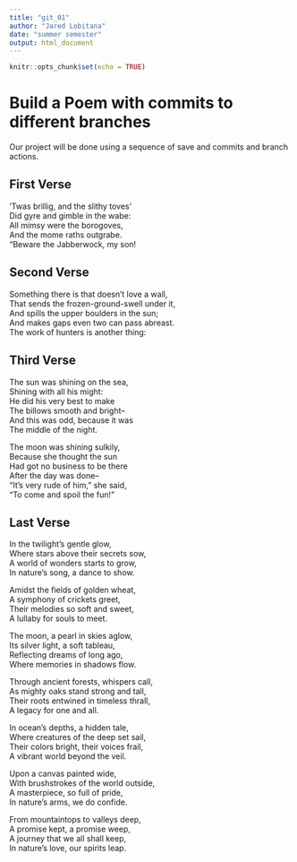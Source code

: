 ```yaml
---
title: "git_01"
author: "Jared Lobitana"
date: "summer semester"
output: html_document
---
```


```r
knitr::opts_chunk$set(echo = TRUE)
```
# Build a Poem with commits to different branches
Our project will be done using a sequence of save and commits and branch actions.
<!-- Do not modify or change any text in "!--" bracketed areas such as this --- these are instructions to
you, if you change any of this the git program will notice it and compromise your git merging strategy !-->

## First Verse 
<!--Put the first five lines of a poem by Lewis Carrol in this section!-->
’Twas brillig, and the slithy toves'    
      Did gyre and gimble in the wabe:    
All mimsy were the borogoves,   
      And the mome raths outgrabe.    
“Beware the Jabberwock, my son!   

## Second Verse
<!--Put the first five lines of a poem by Robert Frost here!-->
Something there is that doesn’t love a wall,    
That sends the frozen-ground-swell under it,    
And spills the upper boulders in the sun;   
And makes gaps even two can pass abreast.   
The work of hunters is another thing:   

## Third Verse
<!--Put the first two verses of The Walrus and the Carpenter here!-->
The sun was shining on the sea,   
Shining with all his might:   
He did his very best to make    
The billows smooth and bright--   
And this was odd, because it was    
The middle of the night.    

The moon was shining sulkily,   
Because she thought the sun   
Had got no business to be there   
After the day was done--    
"It's very rude of him," she said,    
"To come and spoil the fun!"    

## Last Verse
<!--Put a short poem you created using chatGPT of 20 to 30 lines,here!-->
In the twilight's gentle glow,    
Where stars above their secrets sow,    
A world of wonders starts to grow,    
In nature's song, a dance to show.    

Amidst the fields of golden wheat,    
A symphony of crickets greet,   
Their melodies so soft and sweet,   
A lullaby for souls to meet.    

The moon, a pearl in skies aglow,   
Its silver light, a soft tableau,   
Reflecting dreams of long ago,    
Where memories in shadows flow.   

Through ancient forests, whispers call,   
As mighty oaks stand strong and tall,   
Their roots entwined in timeless thrall,    
A legacy for one and all.   

In ocean's depths, a hidden tale,   
Where creatures of the deep set sail,   
Their colors bright, their voices frail,    
A vibrant world beyond the veil.    

Upon a canvas painted wide,   
With brushstrokes of the world outside,   
A masterpiece, so full of pride,    
In nature's arms, we do confide.    

From mountaintops to valleys deep,    
A promise kept, a promise weep,   
A journey that we all shall keep,   
In nature's love, our spirits leap.   





